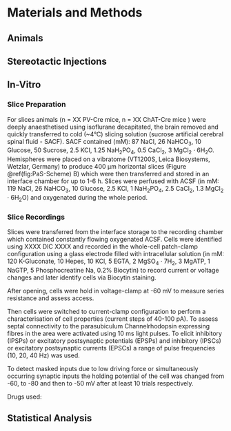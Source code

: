 # Materials and Methods {#methods}

## Animals

## Stereotactic Injections


## In-Vitro

### Slice Preparation
For slices animals (n = XX PV-Cre mice, n = XX ChAT-Cre mice ) were deeply anaesthetised using isoflurane decapitated, the brain removed and quickly transferred to cold (~4°C) slicing solution (sucrose artificial cerebral spinal fluid - SACF). SACF contained (mM): 87 NaCl, 26 NaHCO~3~, 10 Glucose, 50 Sucrose, 2.5 KCl, 1.25 NaH~2~PO~4~, 0.5 CaCl~2~, 3 MgCl~2~ · 6H~2~O.
Hemispheres were placed on a vibratome (VT1200S, Leica Biosystems, Wetzlar, Germany) to produce 400 µm horizontal slices (Figure \@ref(fig:PaS-Scheme) B) which were then transferred and stored in an interface chamber for up to 1-6 h. Slices were perfused with ACSF (in mM: 119 NaCl, 26 NaHCO~3~, 10 Glucose, 2.5 KCl, 1 NaH~2~PO~4~, 2.5 CaCl~2~, 1.3 MgCl~2~ · 6H~2~O) and oxygenated during the whole period.

### Slice Recordings
Slices were transferred from the interface storage to the recording chamber which contained constantly flowing oxygenated ACSF. Cells were identified using XXXX DIC XXXX and recorded in the whole-cell patch-clamp configuration using a glass electrode filled with intracellular solution (in mM: 120 K-Gluconate, 10 Hepes, 10 KCl, 5 EGTA, 2 MgSO~4~ · 7H~2~, 3 MgATP, 1 NaGTP, 5 Phosphocreatine Na, 0.2% Biocytin) to record current or voltage changes and later identify cells via Biocytin staining.

After opening, cells were hold in voltage-clamp at -60 mV to measure series resistance and assess access.

Then cells were switched to current-clamp configuration to perform a characterisation of cell properties (current steps of 40-100 pA). To assess septal connectivity to the parasubiculum Channelrhodopsin expressing fibres in the area were activated using 10 ms light pulses.
<!-- check for which light sources --> To elicit inhibitory (IPSPs) or excitatory postsynaptic potentials (EPSPs) and inhibitory (IPSCs) or excitatory postsynaptic currents (EPSCs) a range of pulse frequencies (10, 20, 40 Hz) was used.

To detect masked inputs due to low driving force or simultaneously occurring synaptic inputs the holding potential of the cell was changed from -60, to -80 and then to -50 mV after at least 10 trials respectively.


Drugs used:

## Statistical Analysis